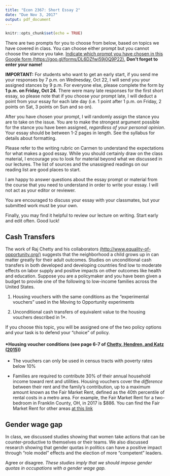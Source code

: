 ```yaml
---
title: "Econ 2367: Short Essay 2"
date: "Due Nov 3, 2017"
output: pdf_document
---
```


```r
knitr::opts_chunk$set(echo = TRUE)
```

There are two prompts for you to choose from below, based on topics we have covered in class. You can choose either prompt but you cannot choose the stance you take. [Indicate which prompt you have chosen in this Google form (https://goo.gl/forms/DL6DZfwi59j0Q9P22).](https://goo.gl/forms/DL6DZfwi59j0Q9P22)  **Don't forget to enter your name!**  

**IMPORTANT:** For students who want to get an early start, if you send me your responses by 7 p.m. on Wednesday, Oct 22, I will send you your assigned stances by 9 p.m. For everyone else, please complete the form by **1 p.m. on Friday, Oct 24**. There were many late responses for the first short essay, so please note that if you choose your prompt late, I will deduct a point from your essay for each late day (i.e. 1 point after 1 p.m. on Friday, 2 points on Sat, 3 points on Sun and so on). 

After you have chosen your prompt, I will randomly assign the stance you are to take on the issue. You are to make the strongest argument possible for the stance you have been assigned, *regardless of your personal opinion*. Your essay should be between 1-2 pages in length. See the syllabus for details about formatting.

Please refer to the writing rubric on Carmen to understand the expectations for what makes a good essay. While you should certainly draw on the class material, I encourage you to look for material beyond what we discussed in our lectures. The list of sources and the unassigned readings on our reading list are good places to start. 

I am happy to answer questions about the essay prompt or material from the course that you need to understand in order to write your essay. I will not act as your editor or reviewer. 

You are encouraged to discuss your essay with your classmates, but your submitted work must be your own. 

Finally, you may find it helpful to review our lecture on writing. Start early and edit often. Good luck!


## Cash Transfers

The work of Raj Chetty and his collaborators [(http://www.equality-of-opportunity.org/)](http://www.equality-of-opportunity.org/) suggests that the neighborhood a child grows up in can matter greatly for their adult outcomes. Studies on unconditional cash transfers in both developed and developing countries find low to moderate effects on labor supply and positive impacts on other outcomes like health and education. Suppose you are a policymaker and you have been given a budget to provide one of the following to low-income families across the United States.  

1. Housing vouchers with the same conditions as the "experimental vouchers" used in the Moving to Opportunity experiments

2. Unconditional cash transfers of equivalent value to the housing vouchers described in 1\*. 

If you choose this topic, you will be assigned one of the two policy options and your task is to defend your "choice" of policy. 

#### \*Housing voucher conditions (see page 6-7 of [Chetty, Hendren, and Katz (2015)](http://www.equality-of-opportunity.org/assets/documents/mto_paper.pdf))

- The vouchers can only be used in census tracts with poverty rates below 10\%

- Families are required to contribute 30\% of their annual household income toward rent and utilities. Housing vouchers cover the *difference* between their rent and the family’s contribution, up
to a maximum amount known as the Fair Market Rent, defined as the 40th percentile of rental
costs in a metro area. For example, the Fair Market Rent for a two-bedroom in Franklin County, OH, in 2017 is \$886. You can find the Fair Market Rent for other areas [at this link](https://www.huduser.gov/portal/datasets/fmr/fmrs/FY2018_code/select_Geography.odn)

## Gender wage gap

In class, we discussed studies showing that women take actions that can be counter-productive to themselves or their teams. We also discussed research showing that gender quotas in politics can have a positive impact through "role model" effects and the election of more "competent" leaders. 

Agree or disagree. *These studies imply that we should impose gender quotas in occupations with a gender wage gap.*




